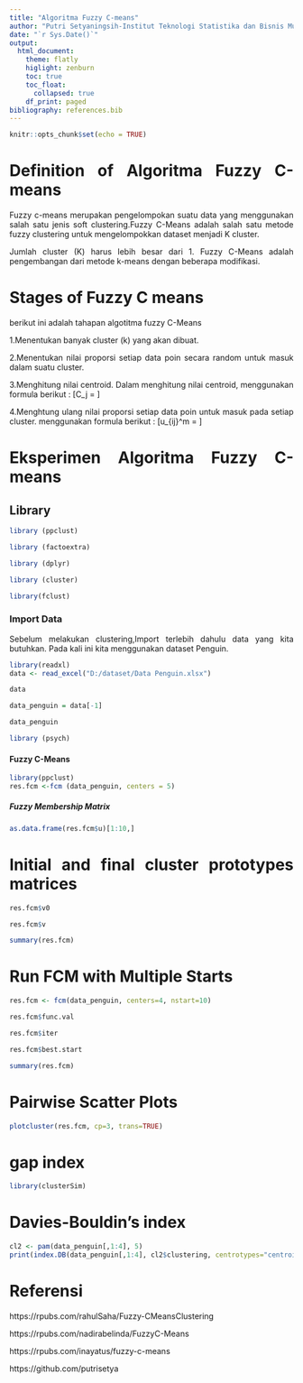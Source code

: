 ```yaml
---
title: "Algoritma Fuzzy C-means"
author: "Putri Setyaningsih-Institut Teknologi Statistika dan Bisnis Muhammadiyah"
date: "`r Sys.Date()`"
output: 
  html_document:
    theme: flatly
    higlight: zenburn
    toc: true
    toc_float:
      collapsed: true
    df_print: paged
bibliography: references.bib
---
```


```{=html}
<style>
body{
text-align: justify}
</style>
```
```r
knitr::opts_chunk$set(echo = TRUE)
```

# Definition of Algoritma Fuzzy C-means

Fuzzy c-means merupakan  pengelompokan suatu data yang menggunakan salah satu jenis soft clustering.Fuzzy C-Means adalah  salah satu metode fuzzy clustering untuk mengelompokkan dataset menjadi K cluster.

Jumlah cluster (K) harus lebih besar dari 1. Fuzzy C-Means adalah pengembangan dari metode k-means dengan beberapa modifikasi.

# Stages of Fuzzy C means

berikut ini adalah tahapan algotitma fuzzy C-Means

1.Menentukan banyak cluster (k) yang akan dibuat.

2.Menentukan nilai proporsi setiap data poin secara random untuk masuk dalam suatu cluster.

3.Menghitung nilai centroid. Dalam menghitung nilai centroid, menggunakan formula berikut :
\[C_j = \frac{\sum u_{ij}^mx}{\sum u_{ij}^m}\]

4.Menghtung ulang nilai proporsi setiap data poin untuk masuk pada setiap cluster. menggunakan formula berikut :
\[u_{ij}^m = \frac{1}{\sum (\frac{|x_i - c_j|}{|x_i - c_k|})^\frac{2}{m-1}}\]

# Eksperimen Algoritma Fuzzy C-means

## Library
```r
library (ppclust)
```

```r
library (factoextra)
```

```r
library (dplyr)
```

```r
library (cluster)
```

```r
library(fclust)
```

### Import Data

Sebelum melakukan clustering,Import terlebih dahulu data yang kita butuhkan. Pada kali ini kita menggunakan dataset Penguin.

```r
library(readxl)
data <- read_excel("D:/dataset/Data Penguin.xlsx")
```

```r
data
```

```r
data_penguin = data[-1]
```

```r
data_penguin
```

```r
library (psych)
```

#### Fuzzy C-Means

```r
library(ppclust)
res.fcm <-fcm (data_penguin, centers = 5)
```

##### Fuzzy Membership Matrix

```r
as.data.frame(res.fcm$u)[1:10,]
```

# Initial and final cluster prototypes matrices
```r
res.fcm$v0
```

```r
res.fcm$v
```

```r
summary(res.fcm)
```


# Run FCM with Multiple Starts

```r
res.fcm <- fcm(data_penguin, centers=4, nstart=10)

res.fcm$func.val
```

```r
res.fcm$iter
```

```r
res.fcm$best.start
```

```r
summary(res.fcm)
```

# Pairwise Scatter Plots

```r
plotcluster(res.fcm, cp=3, trans=TRUE)
```

# gap index
```r
library(clusterSim)
```

# Davies-Bouldin’s index

```r
cl2 <- pam(data_penguin[,1:4], 5)
print(index.DB(data_penguin[,1:4], cl2$clustering, centrotypes="centroids"))
```

# Referensi

https://rpubs.com/rahulSaha/Fuzzy-CMeansClustering

https://rpubs.com/nadirabelinda/FuzzyC-Means

https://rpubs.com/inayatus/fuzzy-c-means

https://github.com/putrisetya